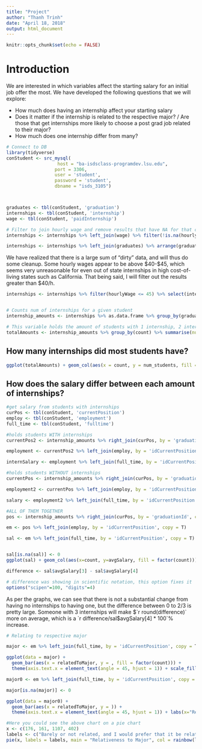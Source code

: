 ```yaml
---
title: "Project"
author: "Thanh Trinh"
date: "April 18, 2018"
output: html_document
---
```


```r
knitr::opts_chunk$set(echo = FALSE)
```


# Introduction 
We are interested in which variables affect the starting salary for an initial job offer the most. We have developed the following questions that we will explore:

- How much does having an internship affect your starting salary
- Does it matter if the internship is related to the respective major? / Are those that get internships more likely to choose a post grad job related to their major?
- How much does one internship differ from many? 



```r
# Connect to DB
library(tidyverse)
conStudent <- src_mysql(
                   host = "ba-isdsclass-programdev.lsu.edu",
                  port = 3306,
                  user = 'student',
                  password = 'student',
                  dbname = "isds_3105")



graduates <- tbl(conStudent, 'graduation')
internships <- tbl(conStudent, 'internship')
wage <- tbl(conStudent, 'paidInternship')

# Filter to join hourly wage and remove results that have NA for that column, sort by ascending
internships <- internships %>% left_join(wage) %>% filter(!is.na(hourlyWage))

internships <- internships %>% left_join(graduates) %>% arrange(graduationId)


```

We have realized that there is a large sum of "dirty" data, and will thus do some cleanup. Some hourly wages appear to be above $40-$45, which seems very unreasonable for even out of state internships in high cost-of-living states such as California. That being said, I will filter out the results greater than $40/h. 


```r
internships <- internships %>% filter(hourlyWage <= 45) %>% select(internshipId, jobTitle, graduationId, weeklyCompensation, hourlyWage)


# Counts num of internships for a given student
internship_amounts <- internships %>% as.data.frame %>% group_by(graduationId) %>% summarise(count = n()) %>% arrange(graduationId)

# This variable holds the amount of students with 1 internship, 2 internships, or 3 internships (2408, 630, and 141 respectively)
totalAmounts <- internship_amounts %>% group_by(count) %>% summarise(num_students=n())
```


## How many internships did most students have? 
```r
ggplot(totalAmounts) + geom_col(aes(x = count, y = num_students, fill = factor(count))) + ggtitle("Total Amount of Internships by Graduation") + labs(x="Number of internships", y = "Amount of Students") + scale_size(guide = "none") + scale_fill_discrete(name = "Number of Internships")
```


## How does the salary differ between each amount of internships?
```r
#get salary from students with internships
curPos <- tbl(conStudent, 'currentPosition')
employ <- tbl(conStudent, 'employment')
full_time <- tbl(conStudent, 'fulltime')

#holds students WITH internships
currentPos2 <- internship_amounts %>% right_join(curPos, by = 'graduationId', copy = T) %>% select(graduationId, count, idCurrentPosition) %>% filter(!is.na(count))

employment <- currentPos2 %>% left_join(employ, by = 'idCurrentPosition', copy = T) %>% filter(!is.na(count))

internSalary <- employment %>% left_join(full_time, by = 'idCurrentPosition', copy = T) %>% filter(!is.na(count), !is.na(salary)) %>% select(graduationId, count, salary)
```

```r
#holds students WITHOUT internships
currentPos <- internship_amounts %>% right_join(curPos, by = 'graduationId', copy = T) %>% select(graduationId, count, idCurrentPosition) %>% filter(is.na(count))

employment2 <- currentPos %>% left_join(employ, by = 'idCurrentPosition', copy = T)

salary <- employment2 %>% left_join(full_time, by = 'idCurrentPosition', copy = T) %>% filter(!is.na(salary)) %>%select(graduationId, count, salary)
```

```r
#ALL OF THEM TOGETHER
pos <- internship_amounts %>% right_join(curPos, by = 'graduationId', copy = T) %>% select(graduationId, count, idCurrentPosition)

em <- pos %>% left_join(employ, by = 'idCurrentPosition', copy = T)

sal <- em %>% left_join(full_time, by = 'idCurrentPosition', copy = T) %>% filter(!is.na(salary)) %>%select(graduationId, count, salary) %>% group_by(count) %>% summarise(avgSalary = mean(salary))


sal[is.na(sal)] <- 0
ggplot(sal) + geom_col(aes(x=count, y=avgSalary, fill = factor(count))) + ggtitle('Average Salary by Number of Internships') + labs(x='Number of Internships', y = 'Average Salary in USD') + scale_fill_discrete(name = "Internships")

difference <- sal$avgSalary[3] - sal$avgSalary[4]

# difference was showing in scientific notation, this option fixes it
options("scipen"=100, "digits"=4)
```

As per the graphs, we can see that there is not a substantial change from having no internships to having one, but the difference between 0 to 2/3 is pretty large. Someone with 3 internships will make $`r round(difference)` more on average, which is a `r difference/sal$avgSalary[4] * 100`% increase.

```r
# Relating to respective major

major <- em %>% left_join(full_time, by = 'idCurrentPosition', copy = T) %>% filter(!is.na(salary), !is.na(relatedToMajor), !is.na(count)) %>% select(graduationId, count, salary, relatedToMajor) %>% group_by(count, relatedToMajor)

ggplot(data = major) +
  geom_bar(aes(x = relatedToMajor, y = , fill = factor(count))) +
  theme(axis.text.x = element_text(angle = 45, hjust = 1)) + scale_fill_discrete(name = "Internships") + labs(x="Relation to Major", y="Number of Graduates")

```

```r
major0 <- em %>% left_join(full_time, by = 'idCurrentPosition', copy = T) %>% filter(!is.na(salary), !is.na(relatedToMajor), is.na(count)) %>% select(graduationId, count, salary, relatedToMajor) %>% group_by(count, relatedToMajor)

major[is.na(major)] <- 0

ggplot(data = major0) +
  geom_bar(aes(x = relatedToMajor, y = )) +
  theme(axis.text.x = element_text(angle = 45, hjust = 1)) + labs(x="Relation to Major", y="Number of Graduates")

#Here you could see the above chart on a pie chart
x <- c(176, 161, 1107, 402)
labels <- c("Barely or not related, and I would prefer that it be related", "Barely or Not Related (but accepted)", "Directly Related", "Somewhat Related")
pie(x, labels = labels, main = "Relativeness to Major", col = rainbow(length(x)))

```

